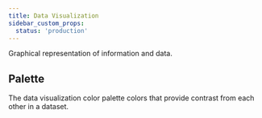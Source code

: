 ```yaml
---
title: Data Visualization
sidebar_custom_props:
  status: 'production'
---
```


Graphical representation of information and data.

## Palette

The data visualization color palette colors that provide contrast from each other in a dataset.

<Swatches name="dataViz" />
